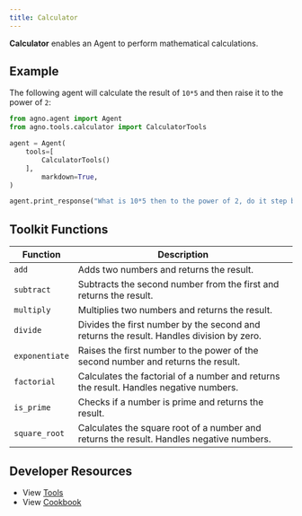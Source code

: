 ```yaml
---
title: Calculator
---
```


**Calculator** enables an Agent to perform mathematical calculations.

## Example

The following agent will calculate the result of `10*5` and then raise it to the power of `2`:

```python cookbook/tools/calculator_tools.py
from agno.agent import Agent
from agno.tools.calculator import CalculatorTools

agent = Agent(
    tools=[
        CalculatorTools()
    ],
        markdown=True,
)

agent.print_response("What is 10*5 then to the power of 2, do it step by step")
```


## Toolkit Functions

| Function       | Description                                                                              |
| -------------- | ---------------------------------------------------------------------------------------- |
| `add`          | Adds two numbers and returns the result.                                                 |
| `subtract`     | Subtracts the second number from the first and returns the result.                       |
| `multiply`     | Multiplies two numbers and returns the result.                                           |
| `divide`       | Divides the first number by the second and returns the result. Handles division by zero. |
| `exponentiate` | Raises the first number to the power of the second number and returns the result.        |
| `factorial`    | Calculates the factorial of a number and returns the result. Handles negative numbers.   |
| `is_prime`     | Checks if a number is prime and returns the result.                                      |
| `square_root`  | Calculates the square root of a number and returns the result. Handles negative numbers. |

## Developer Resources

- View [Tools](https://github.com/agno-agi/agno/blob/main/libs/agno/agno/tools/calculator.py)
- View [Cookbook](https://github.com/agno-agi/agno/tree/v2.0/cookbook/tools/calculator_tools.py)
